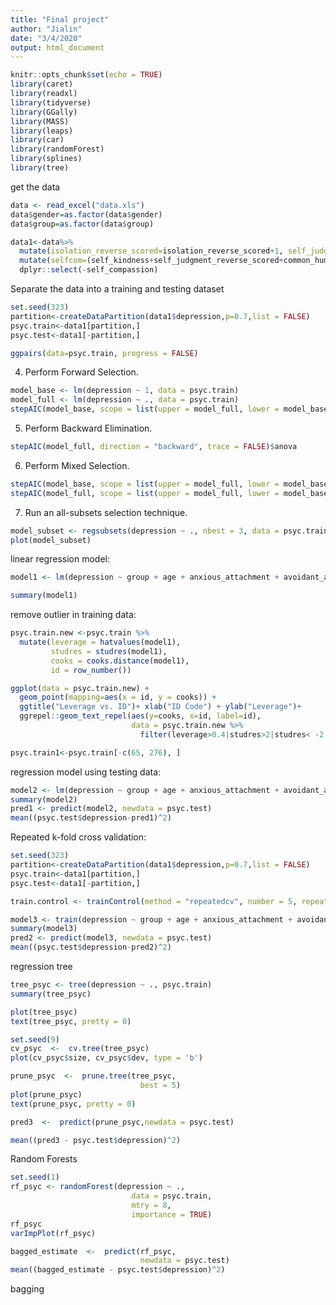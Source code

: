 ```yaml
---
title: "Final project"
author: "Jialin"
date: "3/4/2020"
output: html_document
---
```


```r
knitr::opts_chunk$set(echo = TRUE)
library(caret)
library(readxl)
library(tidyverse)
library(GGally)
library(MASS)
library(leaps)
library(car)
library(randomForest)
library(splines)
library(tree)
```

get the data

```r
data <- read_excel("data.xls")
data$gender=as.factor(data$gender)
data$group=as.factor(data$group)

data1<-data%>%
  mutate(isolation_reverse_scored=isolation_reverse_scored+1, self_judgment_reverse_scored=self_judgment_reverse_scored+1, over_identification_reverse_scored=over_identification_reverse_scored+1)%>%
  mutate(selfcom=(self_kindness+self_judgment_reverse_scored+common_humanity+isolation_reverse_scored+mindfulness+over_identification_reverse_scored)/6)%>%
  dplyr::select(-self_compassion)
```

Separate the data into a training and testing dataset

```r
set.seed(323)
partition<-createDataPartition(data1$depression,p=0.7,list = FALSE)
psyc.train<-data1[partition,]
psyc.test<-data1[-partition,]
```

```r
ggpairs(data=psyc.train, progress = FALSE)
```

4. Perform Forward Selection.

```r
model_base <- lm(depression ~ 1, data = psyc.train)
model_full <- lm(depression ~ ., data = psyc.train)
stepAIC(model_base, scope = list(upper = model_full, lower = model_base), direction = "forward", trace = FALSE)$anova
```

5. Perform Backward Elimination.

```r
stepAIC(model_full, direction = "backward", trace = FALSE)$anova
```

6. Perform Mixed Selection.

```r
stepAIC(model_base, scope = list(upper = model_full, lower = model_base), direction = "both", trace = FALSE)$anova
stepAIC(model_full, scope = list(upper = model_full, lower = model_base), direction = "both", trace = FALSE)$anova
```

7. Run an all-subsets selection technique.

```r
model_subset <- regsubsets(depression ~ ., nbest = 3, data = psyc.train)
plot(model_subset)
```

linear regression model:

```r
model1 <- lm(depression ~ group + age + anxious_attachment + avoidant_attachment + isolation_reverse_scored + over_identification_reverse_scored + anxiety , data = psyc.train)

summary(model1)
```

remove outlier in training data:

```r
psyc.train.new <-psyc.train %>% 
  mutate(leverage = hatvalues(model1),
         studres = studres(model1),
         cooks = cooks.distance(model1),
         id = row_number())

ggplot(data = psyc.train.new) + 
  geom_point(mapping=aes(x = id, y = cooks)) + 
  ggtitle("Leverage vs. ID")+ xlab("ID Code") + ylab("Leverage")+
  ggrepel::geom_text_repel(aes(y=cooks, x=id, label=id),
                           data = psyc.train.new %>% 
                             filter(leverage>0.4|studres>2|studres< -2|cooks> 0.3))

psyc.train1<-psyc.train[-c(65, 276), ]
```

regression model using testing data:

```r
model2 <- lm(depression ~ group + age + anxious_attachment + avoidant_attachment + isolation_reverse_scored + over_identification_reverse_scored + anxiety , data = psyc.train1)
summary(model2)
pred1 <- predict(model2, newdata = psyc.test)
mean((psyc.test$depression-pred1)^2)
```

Repeated k-fold cross validation:

```r
set.seed(323)
partition<-createDataPartition(data1$depression,p=0.7,list = FALSE)
psyc.train<-data1[partition,]
psyc.test<-data1[-partition,]

train.control <- trainControl(method = "repeatedcv", number = 5, repeats = 3)

model3 <- train(depression ~ group + age + anxious_attachment + avoidant_attachment + isolation_reverse_scored + over_identification_reverse_scored + anxiety, data = psyc.train, method ="lm", trControl = train.control)
summary(model3)
pred2 <- predict(model3, newdata = psyc.test)
mean((psyc.test$depression-pred2)^2)
```

regression tree
```r
tree_psyc <- tree(depression ~ ., psyc.train)
summary(tree_psyc)
```

```r
plot(tree_psyc)
text(tree_psyc, pretty = 0)
```

```r
set.seed(9)
cv_psyc  <-  cv.tree(tree_psyc)
plot(cv_psyc$size, cv_psyc$dev, type = 'b')

prune_psyc  <-  prune.tree(tree_psyc,
                             best = 5)
plot(prune_psyc)
text(prune_psyc, pretty = 0)
```

```r
pred3  <-  predict(prune_psyc,newdata = psyc.test)

mean((pred3 - psyc.test$depression)^2)
```

Random Forests

```r
set.seed(1)
rf_psyc <- randomForest(depression ~ ., 
                           data = psyc.train,
                           mtry = 8,
                           importance = TRUE)
rf_psyc
varImpPlot(rf_psyc)

bagged_estimate  <-  predict(rf_psyc, 
                             newdata = psyc.test)
mean((bagged_estimate - psyc.test$depression)^2)
```
bagging
```r

```

